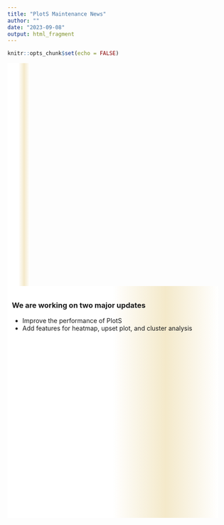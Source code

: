 ```yaml
---
title: "PlotS Maintenance News"
author: ""
date: "2023-09-08"
output: html_fragment
---
```


```r
knitr::opts_chunk$set(echo = FALSE)
```


<!-- <div class="newsDiv" style="width: 90%; min-height: 500px; margin: 0px; padding: 10px; background-image: linear-gradient(to right, #ffffff 50%, #F4E9CA, #ffffff)"> -->
<!-- <h3>**We are working on two major updates**</h3> -->
<!-- <ul> -->
<!--   <li>Improve the performance of PlotS</li> -->
<!--   <li>Add features for heatmap, upset plot, and cluster analysis</li> -->
<!-- </ul> -->
<!-- <!-- end of newsDiv -->
<!-- </div> -->


<div class="all">
<div class="verticalLine" style="float: left; width: 10%; height: 500px; background-image: linear-gradient(to right, #ffffff 50%, #F4E9CA, #ffffff)">
<!-- end of vertical line div -->
</div>

<div class="newsDiv" style="float: left; width: 90%; min-height: 500px; margin: 0px; padding: 10px; background-image: linear-gradient(to right, #ffffff 50%, #F4E9CA, #ffffff)">
<h3>**We are working on two major updates**</h3>
<ul>
  <li>Improve the performance of PlotS</li>
  <li>Add features for heatmap, upset plot, and cluster analysis</li>
</ul>
<!-- end of newsDiv -->
</div>
<!-- end of all div -->
</div>



<!-- rough -->

<!-- <style> -->
<!--   body.forest-background { -->
<!--     background-image: url('https://plus.unsplash.com/premium_photo-1672398366154-ce83217b0121?ixlib=rb-4.0.3&ixid=M3wxMjA3fDB8MHxzZWFyY2h8MTl8fGZvcmVzdCUyMGZvZ3xlbnwwfHwwfHx8MA%3D%3D&w=1000&q=80'); /* Replace 'forest.jpg' with the actual filename of your forest image */ -->
<!--     background-size: cover; -->
<!--     background-repeat: no-repeat; -->
<!--     background-attachment: fixed; -->
<!--     margin: 0; -->
<!--     padding: 0; -->
<!--   } -->
<!-- </style> -->







<!-- <div class="all"> -->
<!-- <!-- <div class="verticalLine" style="float: right; width: 10%; height: 500px; border-left: 2px dotted black;"> -->
<!-- <svg class="wavyLine" style="float: right; width: 1%; height: 500px;"> -->
<!--     <path d="M0 100 C50 0, 50 200, 100 100 S150 0, 200 100 S250 200, 300 100 S350 0, 400 100 S450 200, 500 100" stroke="black" fill="blue"/> -->
<!-- </svg> -->
<!-- <!-- end of vertical line div -->
<!-- </div> -->
<!-- <div class="newsDiv" style="float: left; width: 90%; min-height: 500px; margin: 0px; padding: 10px; background-image: linear-gradient(to right, #ffffff 50%, #F4E9CA, #ffffff)"> -->
<!-- <h3>**We are working on two major updates**</h3> -->
<!-- <ul> -->
<!--   <li>Improve the performance of PlotS</li> -->
<!--   <li>Add features for heatmap, upset plot, and cluster analysis</li> -->
<!-- </ul> -->
<!-- <!-- end of newsDiv -->
<!-- </div> -->
<!-- <!-- end of all div -->
<!-- </div> -->